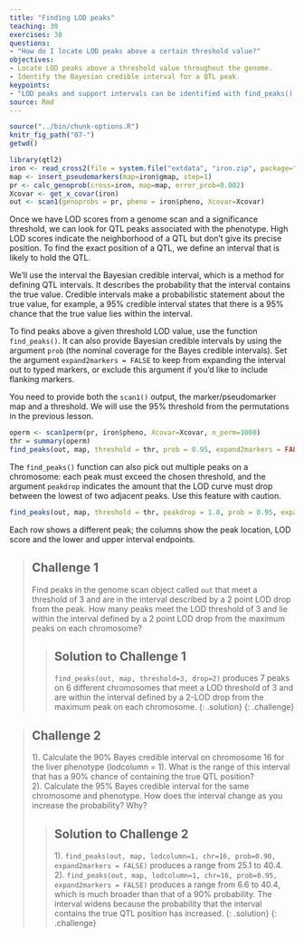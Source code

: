 ```yaml
---
title: "Finding LOD peaks"
teaching: 30
exercises: 30
questions:
- "How do I locate LOD peaks above a certain threshold value?"
objectives:
- Locate LOD peaks above a threshold value throughout the genome.
- Identify the Bayesian credible interval for a QTL peak.
keypoints:
- "LOD peaks and support intervals can be identified with find_peaks()."
source: Rmd
---
```


```r
source("../bin/chunk-options.R")
knitr_fig_path("07-")
getwd()
```

```r
library(qtl2)
iron <- read_cross2(file = system.file("extdata", "iron.zip", package="qtl2") )
map <- insert_pseudomarkers(map=iron$gmap, step=1)
pr <- calc_genoprob(cross=iron, map=map, error_prob=0.002)
Xcovar <- get_x_covar(iron)
out <- scan1(genoprobs = pr, pheno = iron$pheno, Xcovar=Xcovar)
```

Once we have LOD scores from a genome scan and a significance threshold, we can look for QTL peaks associated with the phenotype. High LOD scores indicate the neighborhood of a QTL but don't give its precise position. To find the exact position of a QTL, we define an interval that is likely to hold the QTL.

We'll use the interval the Bayesian credible interval, which is a method for defining QTL intervals. It describes the probability that the interval contains the true value. Credible intervals make a probabilistic statement about the true value, for example, a 95% credible interval states that there is a 95% chance that the true value lies within the interval.

To find peaks above a given threshold LOD value, use the function `find_peaks()`. It can also provide Bayesian credible intervals by using the argument `prob` (the nominal coverage for the Bayes credible intervals). Set the argument `expand2markers = FALSE` to keep from expanding the interval out to typed markers, or exclude this argument if you'd like to include flanking markers.

You need to provide both the `scan1()` output, the marker/pseudomarker map and a threshold. We will use the 95% threshold from the permutations in the previous lesson.

```r
operm <- scan1perm(pr, iron$pheno, Xcovar=Xcovar, n_perm=1000)
thr = summary(operm)
find_peaks(out, map, threshold = thr, prob = 0.95, expand2markers = FALSE)
```

The `find_peaks()` function can also pick out multiple peaks on a chromosome: each peak must exceed the chosen threshold, and the argument `peakdrop` indicates the amount that the LOD curve must drop between the lowest of two adjacent peaks.  Use this feature with caution.

```r
find_peaks(out, map, threshold = thr, peakdrop = 1.8, prob = 0.95, expand2markers = FALSE)
```

Each row shows a different peak; the columns show the peak location, LOD score and the lower and upper interval endpoints.


> ## Challenge 1
> Find peaks in the genome scan object called `out` that meet a threshold of 3 and are in the interval described by a 2 point LOD drop from the peak. How many peaks meet the LOD threshold of 3 and lie within the interval defined by a 2 point LOD drop from the maximum peaks on each chromosome?
>
> > ## Solution to Challenge 1
> > `find_peaks(out, map, threshold=3, drop=2)` produces 7 peaks on 6 different chromosomes that meet a LOD threshold of 3 and are within the interval defined by a 2-LOD drop from the maximum peak on each chromosome.
> {: .solution}
{: .challenge}


> ## Challenge 2
> 1). Calculate the 90% Bayes credible interval on chromosome 16 for the liver phenotype (lodcolumn = 1).
What is the range of this interval that has a 90% chance of containing the true QTL position?  
2). Calculate the 95% Bayes credible interval for the same chromosome and phenotype. How does the interval change as you increase the probability? Why?
>
> > ## Solution to Challenge 2
> >
> > 1). `find_peaks(out, map, lodcolumn=1, chr=16, prob=0.90, expand2markers = FALSE)` produces a range from 25.1 to 40.4.  
> > 2). `find_peaks(out, map, lodcolumn=1, chr=16, prob=0.95, expand2markers = FALSE)` produces a range from 6.6 to 40.4, which is much broader than that of a 90% probability. The interval widens because the probability that the interval contains the true QTL position has increased. 
> {: .solution}
{: .challenge}

